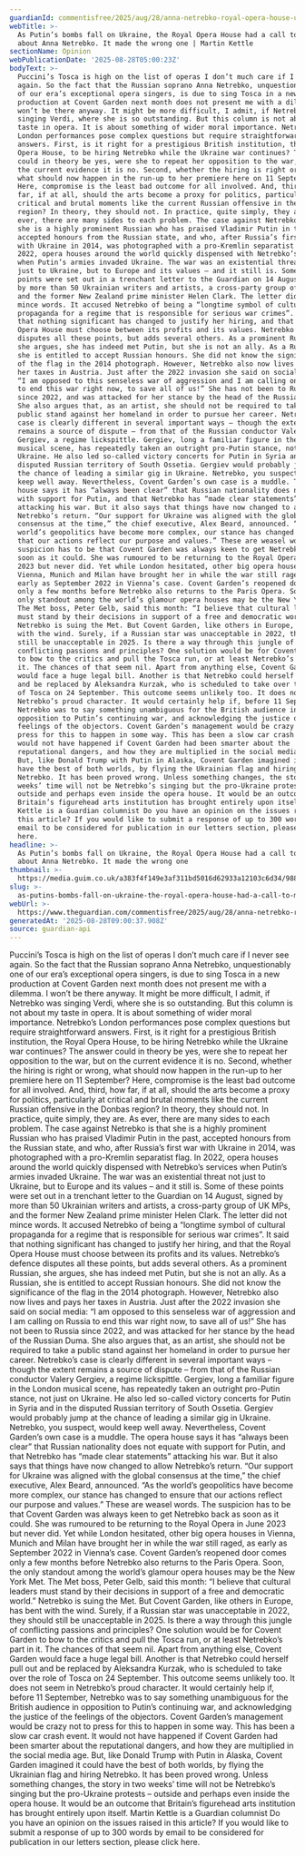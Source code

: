 ```yaml
---
guardianId: commentisfree/2025/aug/28/anna-netrebko-royal-opera-house-ukraine-russia-putin
webTitle: >-
  As Putin’s bombs fall on Ukraine, the Royal Opera House had a call to make
  about Anna Netrebko. It made the wrong one | Martin Kettle
sectionName: Opinion
webPublicationDate: '2025-08-28T05:00:23Z'
bodyText: >-
  Puccini’s Tosca is high on the list of operas I don’t much care if I never see
  again. So the fact that the Russian soprano Anna Netrebko, unquestionably one
  of our era’s exceptional opera singers, is due to sing Tosca in a new
  production at Covent Garden next month does not present me with a dilemma. I
  won’t be there anyway. It might be more difficult, I admit, if Netrebko was
  singing Verdi, where she is so outstanding. But this column is not about my
  taste in opera. It is about something of wider moral importance. Netrebko’s
  London performances pose complex questions but require straightforward
  answers. First, is it right for a prestigious British institution, the Royal
  Opera House, to be hiring Netrebko while the Ukraine war continues? The answer
  could in theory be yes, were she to repeat her opposition to the war, but on
  the current evidence it is no. Second, whether the hiring is right or wrong,
  what should now happen in the run-up to her premiere here on 11 September?
  Here, compromise is the least bad outcome for all involved. And, third, how
  far, if at all, should the arts become a proxy for politics, particularly at
  critical and brutal moments like the current Russian offensive in the Donbas
  region? In theory, they should not. In practice, quite simply, they are. As
  ever, there are many sides to each problem. The case against Netrebko is that
  she is a highly prominent Russian who has praised Vladimir Putin in the past,
  accepted honours from the Russian state, and who, after Russia’s first war
  with Ukraine in 2014, was photographed with a pro-Kremlin separatist flag. In
  2022, opera houses around the world quickly dispensed with Netrebko’s services
  when Putin’s armies invaded Ukraine. The war was an existential threat not
  just to Ukraine, but to Europe and its values – and it still is. Some of these
  points were set out in a trenchant letter to the Guardian on 14 August, signed
  by more than 50 Ukrainian writers and artists, a cross-party group of UK MPs,
  and the former New Zealand prime minister Helen Clark. The letter did not
  mince words. It accused Netrebko of being a “longtime symbol of cultural
  propaganda for a regime that is responsible for serious war crimes”. It said
  that nothing significant has changed to justify her hiring, and that the Royal
  Opera House must choose between its profits and its values. Netrebko’s defence
  disputes all these points, but adds several others. As a prominent Russian,
  she argues, she has indeed met Putin, but she is not an ally. As a Russian,
  she is entitled to accept Russian honours. She did not know the significance
  of the flag in the 2014 photograph. However, Netrebko also now lives and pays
  her taxes in Austria. Just after the 2022 invasion she said on social media:
  “I am opposed to this senseless war of aggression and I am calling on Russia
  to end this war right now, to save all of us!” She has not been to Russia
  since 2022, and was attacked for her stance by the head of the Russian Duma.
  She also argues that, as an artist, she should not be required to take a
  public stand against her homeland in order to pursue her career. Netrebko’s
  case is clearly different in several important ways – though the extent
  remains a source of dispute – from that of the Russian conductor Valery
  Gergiev, a regime lickspittle. Gergiev, long a familiar figure in the London
  musical scene, has repeatedly taken an outright pro-Putin stance, not just on
  Ukraine. He also led so-called victory concerts for Putin in Syria and in the
  disputed Russian territory of South Ossetia. Gergiev would probably jump at
  the chance of leading a similar gig in Ukraine. Netrebko, you suspect, would
  keep well away. Nevertheless, Covent Garden’s own case is a muddle. The opera
  house says it has “always been clear” that Russian nationality does not equate
  with support for Putin, and that Netrebko has “made clear statements”
  attacking his war. But it also says that things have now changed to allow
  Netrebko’s return. “Our support for Ukraine was aligned with the global
  consensus at the time,” the chief executive, Alex Beard, announced. “As the
  world’s geopolitics have become more complex, our stance has changed to ensure
  that our actions reflect our purpose and values.” These are weasel words. The
  suspicion has to be that Covent Garden was always keen to get Netrebko back as
  soon as it could. She was rumoured to be returning to the Royal Opera in June
  2023 but never did. Yet while London hesitated, other big opera houses in
  Vienna, Munich and Milan have brought her in while the war still raged, as
  early as September 2022 in Vienna’s case. Covent Garden’s reopened door comes
  only a few months before Netrebko also returns to the Paris Opera. Soon, the
  only standout among the world’s glamour opera houses may be the New York Met.
  The Met boss, Peter Gelb, said this month: “I believe that cultural leaders
  must stand by their decisions in support of a free and democratic world.”
  Netrebko is suing the Met. But Covent Garden, like others in Europe, has bent
  with the wind. Surely, if a Russian star was unacceptable in 2022, they should
  still be unacceptable in 2025. Is there a way through this jungle of
  conflicting passions and principles? One solution would be for Covent Garden
  to bow to the critics and pull the Tosca run, or at least Netrebko’s part in
  it. The chances of that seem nil. Apart from anything else, Covent Garden
  would face a huge legal bill. Another is that Netrebko could herself pull out
  and be replaced by Aleksandra Kurzak, who is scheduled to take over the role
  of Tosca on 24 September. This outcome seems unlikely too. It does not seem in
  Netrebko’s proud character. It would certainly help if, before 11 September,
  Netrebko was to say something unambiguous for the British audience in
  opposition to Putin’s continuing war, and acknowledging the justice of the
  feelings of the objectors. Covent Garden’s management would be crazy not to
  press for this to happen in some way. This has been a slow car crash event. It
  would not have happened if Covent Garden had been smarter about the
  reputational dangers, and how they are multiplied in the social media age.
  But, like Donald Trump with Putin in Alaska, Covent Garden imagined it could
  have the best of both worlds, by flying the Ukrainian flag and hiring
  Netrebko. It has been proved wrong. Unless something changes, the story in two
  weeks’ time will not be Netrebko’s singing but the pro-Ukraine protests –
  outside and perhaps even inside the opera house. It would be an outcome that
  Britain’s figurehead arts institution has brought entirely upon itself. Martin
  Kettle is a Guardian columnist Do you have an opinion on the issues raised in
  this article? If you would like to submit a response of up to 300 words by
  email to be considered for publication in our letters section, please click
  here.
headline: >-
  As Putin’s bombs fall on Ukraine, the Royal Opera House had a call to make
  about Anna Netrebko. It made the wrong one
thumbnail: >-
  https://media.guim.co.uk/a383f4f149e3af311bd5016d62933a12103c6d34/988_137_3266_2612/500.jpg
slug: >-
  as-putins-bombs-fall-on-ukraine-the-royal-opera-house-had-a-call-to-make-about-anna-netrebko-it-made-the-wrong-one-or-martin-kettle
webUrl: >-
  https://www.theguardian.com/commentisfree/2025/aug/28/anna-netrebko-royal-opera-house-ukraine-russia-putin
generatedAt: '2025-08-28T09:00:37.908Z'
source: guardian-api
---
```

Puccini’s Tosca is high on the list of operas I don’t much care if I never see again. So the fact that the Russian soprano Anna Netrebko, unquestionably one of our era’s exceptional opera singers, is due to sing Tosca in a new production at Covent Garden next month does not present me with a dilemma. I won’t be there anyway. It might be more difficult, I admit, if Netrebko was singing Verdi, where she is so outstanding. But this column is not about my taste in opera. It is about something of wider moral importance. Netrebko’s London performances pose complex questions but require straightforward answers. First, is it right for a prestigious British institution, the Royal Opera House, to be hiring Netrebko while the Ukraine war continues? The answer could in theory be yes, were she to repeat her opposition to the war, but on the current evidence it is no. Second, whether the hiring is right or wrong, what should now happen in the run-up to her premiere here on 11 September? Here, compromise is the least bad outcome for all involved. And, third, how far, if at all, should the arts become a proxy for politics, particularly at critical and brutal moments like the current Russian offensive in the Donbas region? In theory, they should not. In practice, quite simply, they are. As ever, there are many sides to each problem. The case against Netrebko is that she is a highly prominent Russian who has praised Vladimir Putin in the past, accepted honours from the Russian state, and who, after Russia’s first war with Ukraine in 2014, was photographed with a pro-Kremlin separatist flag. In 2022, opera houses around the world quickly dispensed with Netrebko’s services when Putin’s armies invaded Ukraine. The war was an existential threat not just to Ukraine, but to Europe and its values – and it still is. Some of these points were set out in a trenchant letter to the Guardian on 14 August, signed by more than 50 Ukrainian writers and artists, a cross-party group of UK MPs, and the former New Zealand prime minister Helen Clark. The letter did not mince words. It accused Netrebko of being a “longtime symbol of cultural propaganda for a regime that is responsible for serious war crimes”. It said that nothing significant has changed to justify her hiring, and that the Royal Opera House must choose between its profits and its values. Netrebko’s defence disputes all these points, but adds several others. As a prominent Russian, she argues, she has indeed met Putin, but she is not an ally. As a Russian, she is entitled to accept Russian honours. She did not know the significance of the flag in the 2014 photograph. However, Netrebko also now lives and pays her taxes in Austria. Just after the 2022 invasion she said on social media: “I am opposed to this senseless war of aggression and I am calling on Russia to end this war right now, to save all of us!” She has not been to Russia since 2022, and was attacked for her stance by the head of the Russian Duma. She also argues that, as an artist, she should not be required to take a public stand against her homeland in order to pursue her career. Netrebko’s case is clearly different in several important ways – though the extent remains a source of dispute – from that of the Russian conductor Valery Gergiev, a regime lickspittle. Gergiev, long a familiar figure in the London musical scene, has repeatedly taken an outright pro-Putin stance, not just on Ukraine. He also led so-called victory concerts for Putin in Syria and in the disputed Russian territory of South Ossetia. Gergiev would probably jump at the chance of leading a similar gig in Ukraine. Netrebko, you suspect, would keep well away. Nevertheless, Covent Garden’s own case is a muddle. The opera house says it has “always been clear” that Russian nationality does not equate with support for Putin, and that Netrebko has “made clear statements” attacking his war. But it also says that things have now changed to allow Netrebko’s return. “Our support for Ukraine was aligned with the global consensus at the time,” the chief executive, Alex Beard, announced. “As the world’s geopolitics have become more complex, our stance has changed to ensure that our actions reflect our purpose and values.” These are weasel words. The suspicion has to be that Covent Garden was always keen to get Netrebko back as soon as it could. She was rumoured to be returning to the Royal Opera in June 2023 but never did. Yet while London hesitated, other big opera houses in Vienna, Munich and Milan have brought her in while the war still raged, as early as September 2022 in Vienna’s case. Covent Garden’s reopened door comes only a few months before Netrebko also returns to the Paris Opera. Soon, the only standout among the world’s glamour opera houses may be the New York Met. The Met boss, Peter Gelb, said this month: “I believe that cultural leaders must stand by their decisions in support of a free and democratic world.” Netrebko is suing the Met. But Covent Garden, like others in Europe, has bent with the wind. Surely, if a Russian star was unacceptable in 2022, they should still be unacceptable in 2025. Is there a way through this jungle of conflicting passions and principles? One solution would be for Covent Garden to bow to the critics and pull the Tosca run, or at least Netrebko’s part in it. The chances of that seem nil. Apart from anything else, Covent Garden would face a huge legal bill. Another is that Netrebko could herself pull out and be replaced by Aleksandra Kurzak, who is scheduled to take over the role of Tosca on 24 September. This outcome seems unlikely too. It does not seem in Netrebko’s proud character. It would certainly help if, before 11 September, Netrebko was to say something unambiguous for the British audience in opposition to Putin’s continuing war, and acknowledging the justice of the feelings of the objectors. Covent Garden’s management would be crazy not to press for this to happen in some way. This has been a slow car crash event. It would not have happened if Covent Garden had been smarter about the reputational dangers, and how they are multiplied in the social media age. But, like Donald Trump with Putin in Alaska, Covent Garden imagined it could have the best of both worlds, by flying the Ukrainian flag and hiring Netrebko. It has been proved wrong. Unless something changes, the story in two weeks’ time will not be Netrebko’s singing but the pro-Ukraine protests – outside and perhaps even inside the opera house. It would be an outcome that Britain’s figurehead arts institution has brought entirely upon itself. Martin Kettle is a Guardian columnist Do you have an opinion on the issues raised in this article? If you would like to submit a response of up to 300 words by email to be considered for publication in our letters section, please click here.
